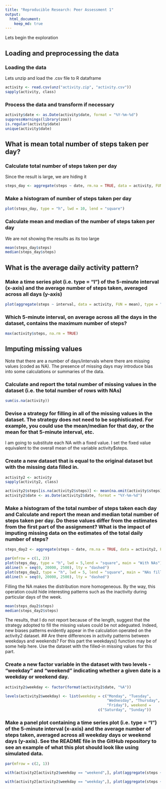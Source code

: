 ```yaml
---
title: "Reproducible Research: Peer Assessment 1"
output: 
  html_document:
    keep_md: true
---
```


Lets begin the exploration

## Loading and preprocessing the data
### Loading the data
Lets unzip and load the .csv file to R dataframe

```r
activity <- read.csv(unz("activity.zip", "activity.csv"))
sapply(activity, class)
```

### Process the data and transform if necessary
```r
activity$date <- as.Date(activity$date, format = "%Y-%m-%d")
suppressWarnings(library(zoo))
is.regular(activity$date)
unique(activity$date)
```


## What is mean total number of steps taken per day?

### Calculate total number of steps taken per day
Since the result is large, we are hiding it
```r
steps_day <- aggregate(steps ~ date, rm.na = TRUE, data = activity, FUN = sum)
```
### Make a histogram of number of steps taken per day
```r
plot(steps_day, type = "h", lwd = 10, lend = "square")
```
### Calculate mean and median of the number of steps taken per day

We are not showing the results as its too large
```r
mean(steps_day$steps)
median(steps_day$steps)
```



## What is the average daily activity pattern?
### Make a time series plot (i.e. type = "l") of the 5-minute interval (x-axis) and the average number of steps taken, averaged across all days (y-axis)

```r
plot(aggregate(steps ~ interval, data = activity, FUN = mean), type = "l")
```

### Which 5-minute interval, on average across all the days in the dataset, contains the maximum number of steps?

```r
max(activity$steps, na.rm = TRUE)
```


## Imputing missing values
Note that there are a number of days/intervals where there are missing values (coded as NA). The presence of missing days may introduce bias into some calculations or summaries of the data.

### Calculate and report the total number of missing values in the dataset (i.e. the total number of rows with NAs)
```r
sum(is.na(activity))
```
### Devise a strategy for filling in all of the missing values in the dataset. The strategy does not need to be sophisticated. For example, you could use the mean/median for that day, or the mean for that 5-minute interval, etc.

I am going to substitute each NA with a fixed value. I set the fixed value equivalent to the overall mean of the variable activity$steps.

### Create a new dataset that is equal to the original dataset but with the missing data filled in.
```r
activity2 <- activity
sapply(activity2, class)
```

```r
activity2$steps[is.na(activity2$steps)] <- mean(na.omit(activity$steps))
activity2$date <- as.Date(activity2$date, format = "%Y-%m-%d")
```

### Make a histogram of the total number of steps taken each day and Calculate and report the mean and median total number of steps taken per day. Do these values differ from the estimates from the first part of the assignment? What is the impact of imputing missing data on the estimates of the total daily number of steps?

```r
steps_day2 <- aggregate(steps ~ date, rm.na = TRUE, data = activity2, FUN = sum)

par(mfrow = c(1, 2))
plot(steps_day, type = "h", lwd = 5,lend = "square", main = "With NAs")
abline(h = seq(0, 20000, 2500), lty = "dashed")
plot(steps_day2, type = "h", lwd = 5, lend = "square", main = "NAs filled")
abline(h = seq(0, 20000, 2500), lty = "dashed")
```
Filling the NA makes the distribution more homogeneous. By the way, this operation could hide interesting patterns such as the inactivity during particular days of the week.

```r
mean(steps_day2$steps)
median(steps_day2$steps)
```
The results, that I do not report because of the length, suggest that the strategy adopted to fill the missing values could be not adeguated. Indeed, new biases patterns evidently appear in the calculation operated on the activity2 dataset.
## Are there differences in activity patterns between weekdays and weekends?
For this part the weekdays() function may be of some help here. Use the dataset with the filled-in missing values for this part.

### Create a new factor variable in the dataset with two levels - "weekday" and "weekend" indicating whether a given date is a weekday or weekend day.

```r
activity2$weekday <- factor(format(activity2$date, "%A"))

levels(activity2$weekday) <- list(weekday = c("Monday", "Tuesday",
                                              "Wednesday", "Thursday",
                                              "Friday"), weekend =
                                          c("Saturday", "Sunday"))
```
### Make a panel plot containing a time series plot (i.e. type = "l") of the 5-minute interval (x-axis) and the average number of steps taken, averaged across all weekday days or weekend days (y-axis). See the README file in the GitHub repository to see an example of what this plot should look like using simulated data.

```r
par(mfrow = c(2, 1))

with(activity2[activity2$weekday == "weekend",], plot(aggregate(steps ~ interval, FUN = mean), type = "l", main = "Weekends"))

with(activity2[activity2$weekday == "weekday",], plot(aggregate(steps ~ interval, FUN = mean), type = "l", main = "Weekdays"))
```

